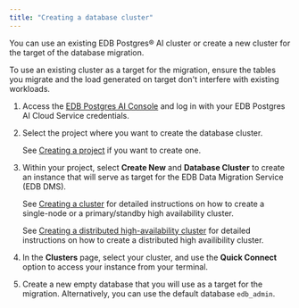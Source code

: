 ```yaml
---
title: "Creating a database cluster"
---
```


You can use an existing EDB Postgres® AI cluster or create a new cluster for the target of the database migration. 

To use an existing cluster as a target for the migration, ensure the tables you migrate and the load generated on target don't interfere with existing workloads.

1.  Access the [EDB Postgres AI Console](https://portal.biganimal.com) and log in with your EDB Postgres AI Cloud Service credentials.

1.  Select the project where you want to create the database cluster.

    See [Creating a project](/biganimal/latest/administering_cluster/projects/#creating-a-project) if you want to create one.

1.  Within your project, select **Create New** and **Database Cluster** to create an instance that will serve as target for the EDB Data Migration Service (EDB DMS).

    See [Creating a cluster](/biganimal/release/getting_started/creating_a_cluster/) for detailed instructions on how to create a single-node or a primary/standby high availability cluster.

    See [Creating a distributed high-availability cluster](/biganimal/latest/getting_started/creating_a_cluster/creating_a_dha_cluster/) for detailed instructions on how to create a distributed high availibility cluster.

1.  In the **Clusters** page, select your cluster, and use the **Quick Connect** option to access your instance from your terminal.

1.  Create a new empty database that you will use as a target for the migration. Alternatively, you can use the default database `edb_admin`. 

